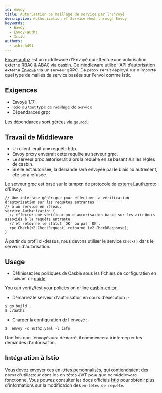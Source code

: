 ```yaml
---
id: envoy
title: Autorisation de maillage de service par l'envoyé
description: Authorization of Service Mesh through Envoy
keywords:
  - Envoy
  - Envoy-authz
  - Istio
authors:
  - ashish493
---
```




[Envoy-authz](https://github.com/casbin/envoy-authz) est un middleware d'Envoyé qui effectue une autorisation externe RBAC & ABAC via casbin. Ce middleware utilise l'API d'autorisation externe [Envoyé](https://www.envoyproxy.io/docs/envoy/latest/intro/arch_overview/security/ext_authz_filter.html) via un serveur gRPC. Ce proxy serait déployé sur n'importe quel type de mailles de service basées sur l'envoi comme Istio.

## Exigences

- Envoyé 1.17+
- Istio ou tout type de maillage de service
- Dépendances grpc

Les dépendances sont gérées via `go.mod`.

## Travail de Middleware

- Un client ferait une requête http.
- Envoy proxy enverrait cette requête au serveur grpc.
- Le serveur grpc autoriserait alors la requête en se basant sur les règles de casbin.
- Si elle est autorisée, la demande sera envoyée par le biais ou autrement, elle sera refusée.

Le serveur grpc est basé sur le tampon de protocole de [external_auth.proto](https://github.com/envoyproxy/envoy/blob/master/api/envoy/service/auth/v2alpha/external_auth.proto) d'Envoy.

```
// Une interface générique pour effectuer la vérification d'autorisation sur les requêtes entrantes
// à un service en réseau.
service Authorization {
  // Effectue une vérification d'autorisation basée sur les attributs associés à la requête entrante
  // et retourne le statut `OK` ou pas `OK`.
  rpc Check(v2.CheckRequest) retourne (v2.CheckResponse);
}
```
À partir du profil ci-dessus, nous devons utiliser le service `Check()` dans le serveur d'autorisation.

## Usage
- Définissez les politiques de Casbin sous les fichiers de configuration en suivant ce [guide](/docs/how-it-works).

You can verify/test your policies on online [casbin-editor](/editor).

- Démarrez le serveur d'autorisation en cours d'exécution :-
```
$ go build .
$ ./authz 
```
- Charger la configuration de l'envoyé :-
```
$  envoy -c authz.yaml -l info
```
Une fois que l'envoyé aura démarré, il commencera à intercepter les demandes d'autorisation.

## Intégration à Istio
Vous devez envoyer des en-têtes personnalisés, qui contiendraient des noms d'utilisateur dans les en-têtes JWT pour que ce middleware fonctionne. Vous pouvez consulter les docs officiels [Istio](https://istio.io/v1.4/docs/tasks/policy-enforcement/control-headers/) pour obtenir plus d'informations sur la modification des `en-têtes de requête`.